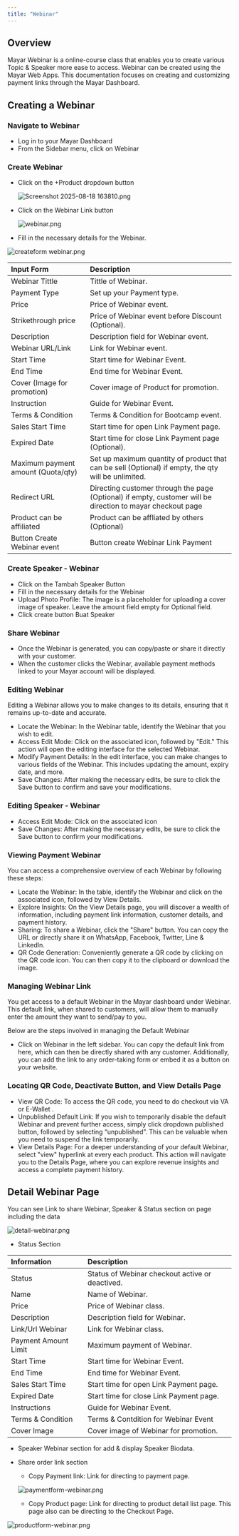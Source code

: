 ```yaml
---
title: "Webinar"
---
```


## Overview

Mayar Webinar is a online-course class that enables you to create various Topic & Speaker more ease to access. Webinar can be created using the Mayar Web Apps. This documentation focuses on creating and customizing payment links through the Mayar Dashboard.

## Creating a Webinar

### Navigate to Webinar

- Log in to your Mayar Dashboard
- From the Sidebar menu, click on Webinar

### Create Webinar

- Click on the \+Product dropdown button

  ![Screenshot 2025-08-18 163810.png](/images/Screenshot2025-08-18163810.png)
- Click on the Webinar Link button

  ![webinar.png](/images/webinar.png)
- Fill in the necessary details for the Webinar.

![createform webinar.png](/images/createformwebinar.png)

| **Input Form**                     | **Description**                                                                                            |
| :--------------------------------- | :--------------------------------------------------------------------------------------------------------- |
| Webinar Tittle                     | Tittle of Webinar.                                                                                         |
| Payment Type                       | Set up your Payment type.                                                                                  |
| Price                              | Price of Webinar event.                                                                                    |
| Strikethrough price                | Price of Webinar event before Discount (Optional).                                                         |
| Description                        | Description field for Webinar event.                                                                       |
| Webinar URL/Link                   | Link for Webinar event.                                                                                    |
| Start Time                         | Start time for Webinar Event.                                                                              |
| End Time                           | End time for Webinar Event.                                                                                |
| Cover (Image for promotion)        | Cover image of Product for promotion.                                                                      |
| Instruction                        | Guide for Webinar Event.                                                                                   |
| Terms & Condition                  | Terms & Condition for Bootcamp event.                                                                      |
| Sales Start Time                   | Start time for open Link Payment page.                                                                     |
| Expired Date                       | Start time for close Link Payment page (Optional).                                                         |
| Maximum payment amount (Quota/qty) | Set up maximum quantity of product that can be sell (Optional) if empty, the qty will be unlimited.        |
| Redirect URL                       | Directing customer through the page (Optional) if empty, customer will be direction to mayar checkout page |
| Product can be affiliated          | Product can be affliated by others (Optional)                                                              |
| Button Create Webinar event        | Button create Webinar Link Payment                                                                         |

### Create Speaker - Webinar

- Click on the Tambah Speaker Button
- Fill in the necessary details for the Webinar
- Upload Photo Profile: The image is a placeholder for uploading a cover image of speaker. Leave the amount field empty for Optional field.
- Click create button Buat Speaker

### Share Webinar

- Once the Webinar is generated, you can copy/paste or share it directly with your customer.
- When the customer clicks the Webinar, available payment methods linked to your Mayar account will be displayed.

### Editing Webinar

Editing a Webinar allows you to make changes to its details, ensuring that it remains up-to-date and accurate.

- Locate the Webinar: In the Webinar table, identify the Webinar that you wish to edit.
- Access Edit Mode: Click on the associated icon, followed by "Edit." This action will open the editing interface for the selected Webinar.
- Modify Payment Details: In the edit interface, you can make changes to various fields of the Webinar. This includes updating the amount, expiry date, and more.
- Save Changes: After making the necessary edits, be sure to click the Save button to confirm and save your modifications.

### Editing Speaker - Webinar

- Access Edit Mode: Click on the associated icon
- Save Changes: After making the necessary edits, be sure to click the Save button to confirm your modifications.

### Viewing Payment Webinar

You can access a comprehensive overview of each Webinar by following these steps:

- Locate the Webinar: In the table, identify the Webinar and click on the associated icon, followed by View Details.
- Explore Insights: On the View Details page, you will discover a wealth of information, including payment link information, customer details, and payment history.
- Sharing: To share a Webinar, click the "Share" button. You can copy the URL or directly share it on WhatsApp, Facebook, Twitter, Line & LinkedIn.
- QR Code Generation: Conveniently generate a QR code by clicking on the QR code icon. You can then copy it to the clipboard or download the image.

### Managing Webinar Link

You get access to a default Webinar in the Mayar dashboard under Webinar. This default link, when shared to customers, will allow them to manually enter the amount they want to send/pay to you.

Below are the steps involved in managing the Default Webinar

- Click on Webinar in the left sidebar. You can copy the default link from here, which can then be directly shared with any customer. Additionally, you can add the link to any order-taking form or embed it as a button on your website.

### Locating QR Code, Deactivate Button, and View Details Page

- View QR Code: To access the QR code, you need to do checkout via VA or E-Wallet .
- Unpublished Default Link: If you wish to temporarily disable the default Webinar and prevent further access, simply click dropdown published button, followed by selecting “unpublished”. This can be valuable when you need to suspend the link temporarily.
- View Details Page: For a deeper understanding of your default Webinar, select "view" hyperlink at every each product. This action will navigate you to the Details Page, where you can explore revenue insights and access a complete payment history.

## Detail Webinar Page

You can see Link to share Webinar, Speaker & Status section on page including the data

![detail-webinar.png](/images/detail-webinar.png)

- Status Section

| **Information**      | **Description**                                 |
| :------------------- | :---------------------------------------------- |
| Status               | Status of Webinar checkout active or deactived. |
| Name                 | Name of Webinar.                                |
| Price                | Price of Webinar class.                         |
| Description          | Description field for Webinar.                  |
| Link/Url Webinar     | Link for Webinar class.                         |
| Payment Amount Limit | Maximum payment of Webinar.                     |
| Start Time           | Start time for Webinar Event.                   |
| End Time             | End time for Webinar Event.                     |
| Sales Start Time     | Start time for open Link Payment page.          |
| Expired Date         | Start time for close Link Payment page.         |
| Instructions         | Guide for Webinar Event.                        |
| Terms & Condition    | Terms & Contdition for Webinar Event            |
| Cover Image          | Cover image of Webinar for promotion.           |

- Speaker Webinar section for add & display Speaker Biodata.
- Share order link section
  - Copy Payment link: Link for directing to payment page.

  ![paymentform-webinar.png](/images/paymentform-webinar.png)
  - Copy Product page: Link for directing to product detail list page. This page also can be directing to the Checkout Page.

![productform-webinar.png](/images/productform-webinar.png)